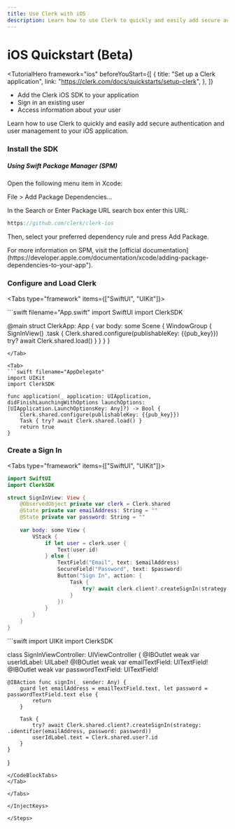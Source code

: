 ```yaml
---
title: Use Clerk with iOS
description: Learn how to use Clerk to quickly and easily add secure authentication and user management to your iOS application.
---
```


# iOS Quickstart (Beta)

<TutorialHero
  framework="ios"
  beforeYouStart={[
    {
      title: "Set up a Clerk application",
      link: "https://clerk.com/docs/quickstarts/setup-clerk",
    },
  ]}
>

- Add the Clerk iOS SDK to your application
- Sign in an existing user
- Access information about your user

</TutorialHero>

Learn how to use Clerk to quickly and easily add secure authentication and user management to your iOS application.

<Steps>

### Install the SDK

##### Using Swift Package Manager (SPM)

Open the following menu item in Xcode:

File > Add Package Dependencies...

In the Search or Enter Package URL search box enter this URL:

```swift
https://github.com/clerk/clerk-ios
```

Then, select your preferred dependency rule and press Add Package.

<Callout>
For more information on SPM, visit the [official documentation](https://developer.apple.com/documentation/xcode/adding-package-dependencies-to-your-app").
</Callout>

### Configure and Load Clerk

<InjectKeys>

<Tabs type="framework" items={["SwiftUI", "UIKit"]}>

<Tab>
```swift filename="App.swift"
import SwiftUI
import ClerkSDK

@main
struct ClerkApp: App {
    var body: some Scene {
        WindowGroup {
            SignInView()
                .task {
                    Clerk.shared.configure(publishableKey: {{pub_key}})
                    try? await Clerk.shared.load()
                }
        }
    }
}
```
</Tab>

<Tab>
```swift filename="AppDelegate"
import UIKit
import ClerkSDK

func application(_ application: UIApplication, didFinishLaunchingWithOptions launchOptions: [UIApplication.LaunchOptionsKey: Any]?) -> Bool {
    Clerk.shared.configure(publishableKey: {{pub_key}})
    Task { try? await Clerk.shared.load() }
    return true
}
```
</Tab>

</Tabs>

### Create a Sign In

<Tabs type="framework" items={["SwiftUI", "UIKit"]}>

<Tab>
<CodeBlockTabs options={["SignInView.swift"]}>

```swift filename="SignInView.swift"
import SwiftUI
import ClerkSDK

struct SignInView: View {
    @ObservedObject private var clerk = Clerk.shared
    @State private var emailAddress: String = ""
    @State private var password: String = ""
    
    var body: some View {
        VStack {
            if let user = clerk.user {
                Text(user.id)
            } else {
                TextField("Email", text: $emailAddress)
                SecureField("Password", text: $password)
                Button("Sign In", action: {
                    Task {
                        try? await clerk.client?.createSignIn(strategy: .identifier(emailAddress, password: password))
                    }
                })
            }
        }
    }
}
```

</CodeBlockTabs>
</Tab>

<Tab>
<CodeBlockTabs options={["SignInViewController.swift"]}>
```swift
import UIKit
import ClerkSDK

class SignInViewController: UIViewController {
    @IBOutlet weak var userIdLabel: UILabel!
    @IBOutlet weak var emailTextField: UITextField!
    @IBOutlet weak var passwordTextField: UITextField!
        
    @IBAction func signIn(_ sender: Any) {
        guard let emailAddress = emailTextField.text, let password = passwordTextField.text else {
            return
        }
        
        Task {
            try? await Clerk.shared.client?.createSignIn(strategy: .identifier(emailAddress, password: password))
            userIdLabel.text = Clerk.shared.user?.id
        }
    }
}
```
</CodeBlockTabs>
</Tab>

</Tabs>

</InjectKeys>

</Steps>